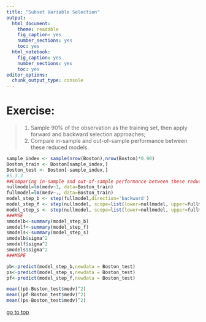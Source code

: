```yaml
---
title: "Subset Variable Selection"
output: 
  html_document: 
    theme: readable
    fig_caption: yes
    number_sections: yes
    toc: yes
  html_notebook: 
    fig_caption: yes
    number_sections: yes
    toc: yes
editor_options: 
  chunk_output_type: console
---
```

# **Exercise:** 

> 1. Sample 90% of the observation as the training set, then apply forward and backward selection approaches;
> 2. Compare in-sample and out-of-sample performance between these reduced models.

```r
sample_index <- sample(nrow(Boston),nrow(Boston)*0.90)
Boston_train <- Boston[sample_index,]
Boston_test <- Boston[-sample_index,]
#5.3.3
##Comparing in-sample and out-of-sample performance between these reduced models.
nullmodel=lm(medv~1, data=Boston_train)
fullmodel=lm(medv~., data=Boston_train)
model_step_b <- step(fullmodel,direction='backward')
model_step_f <- step(nullmodel, scope=list(lower=nullmodel, upper=fullmodel), direction='forward')
model_step_s <- step(nullmodel, scope=list(lower=nullmodel, upper=fullmodel), direction='both')
###MSE
smodelb<-summary(model_step_b)
smodelf<-summary(model_step_f)
smodels<-summary(model_step_s)
smodelb$sigma^2
smodelf$sigma^2
smodels$sigma^2
###MSPE

pb<-predict(model_step_b,newdata = Boston_test)
ps<-predict(model_step_s,newdata = Boston_test)
pf<-predict(model_step_f,newdata = Boston_test)

mean((pb-Boston_test$medv)^2)
mean((pf-Boston_test$medv)^2)
mean((ps-Boston_test$medv)^2)

```


[go to top](#header)



